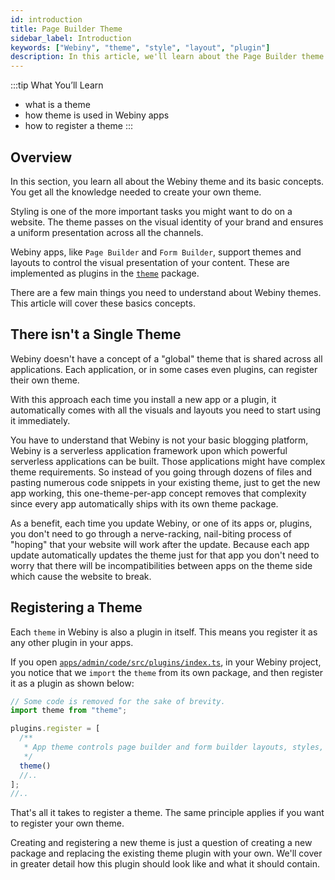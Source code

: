 ```yaml
---
id: introduction
title: Page Builder Theme
sidebar_label: Introduction
keywords: ["Webiny", "theme", "style", "layout", "plugin"]
description: In this article, we'll learn about the Page Builder theme
---
```


<!-- Always include this section on top of the page. -->

:::tip What You’ll Learn
- what is a theme
- how theme is used in Webiny apps
- how to register a theme
:::

## Overview

In this section, you learn all about the Webiny theme and its basic concepts. You get all the knowledge needed to create your own theme.

Styling is one of the more important tasks you might want to do on a website. The theme passes on the visual identity of your brand and ensures a uniform presentation across all the channels.

Webiny apps, like `Page Builder` and `Form Builder`, support themes and layouts to control the visual presentation of your content. These are implemented as plugins in the [`theme`](https://github.com/webiny/webiny-js/tree/next/apps/theme) package.

There are a few main things you need to understand about Webiny themes. This article will cover these basics concepts.

## There isn't a Single Theme

Webiny doesn't have a concept of a "global" theme that is shared across all applications. Each application, or in some cases even plugins, can register their own theme.

With this approach each time you install a new app or a plugin, it automatically comes with all the visuals and layouts you need to start using it immediately.

You have to understand that Webiny is not your basic blogging platform, Webiny is a serverless application framework upon which powerful serverless applications can be built. Those applications might have complex theme requirements. So instead of you going through dozens of files and pasting numerous code snippets in your existing theme, just to get the new app working, this one-theme-per-app concept removes that complexity since every app automatically ships with its own theme package.

As a benefit, each time you update Webiny, or one of its apps or, plugins, you don't need to go through a nerve-racking, nail-biting process of "hoping" that your website will work after the update.
Because each app update automatically updates the theme just for that app you don't need to worry that there will be incompatibilities between apps on the theme side which cause the website to break.

## Registering a Theme

Each `theme` in Webiny is also a plugin in itself. This means you register it as any other plugin in your apps.

If you open [`apps/admin/code/src/plugins/index.ts`](https://github.com/webiny/webiny-js/blob/next/apps/admin/code/src/plugins/index.ts#L13), in your Webiny project, you notice that we `import` the `theme` from its own package, and then register it as a plugin as shown below:

```ts
// Some code is removed for the sake of brevity.
import theme from "theme";

plugins.register = [
  /**
   * App theme controls page builder and form builder layouts, styles, etc.
   */
  theme()
  //..
];
//..
```

That's all it takes to register a theme. The same principle applies if you want to register your own theme.

Creating and registering a new theme is just a question of creating a new package and replacing the existing theme plugin with your own. We'll cover in greater detail how this plugin should look like and what it should contain.
